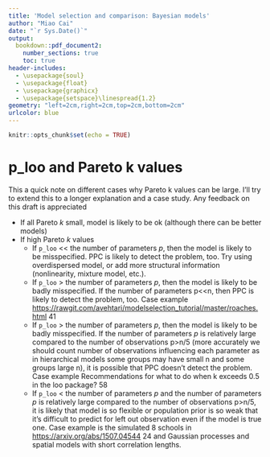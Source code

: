 ```yaml
---
title: 'Model selection and comparison: Bayesian models'
author: "Miao Cai"
date: "`r Sys.Date()`"
output:
  bookdown::pdf_document2: 
    number_sections: true
    toc: true
header-includes:
  - \usepackage{soul}
  - \usepackage{float}
  - \usepackage{graphicx}
  - \usepackage{setspace}\linespread{1.2}
geometry: "left=2cm,right=2cm,top=2cm,bottom=2cm"
urlcolor: blue
---
```


```r
knitr::opts_chunk$set(echo = TRUE)
```

# p_loo and Pareto k values

This a quick note on different cases why Pareto k values can be large. I’ll try to extend this to a longer explanation and a case study. Any feedback on this draft is appreciated

- If all Pareto $k$ small, model is likely to be ok (although there can be better models)
- If high Pareto $k$ values
    + If `p_loo` << the number of parameters $p$, then the model is likely to be misspecified. PPC is likely to detect the problem, too. Try using overdispersed model, or add more structural information (nonlinearity, mixture model, etc.).
    + If `p_loo` > the number of parameters $p$, then the model is likely to be badly misspecified. If the number of parameters p<<n, then PPC is likely to detect the problem, too. Case example [https://rawgit.com/avehtari/modelselection_tutorial/master/roaches.html](https://rawgit.com/avehtari/modelselection_tutorial/master/roaches.html) 41
    + If `p_loo` > the number of parameters $p$, then the model is likely to be badly misspecified. If the number of parameters $p$ is relatively large compared to the number of observations p>n/5 (more accurately we should count number of observations influencing each parameter as in hierarchical models some groups may have small n and some groups large n), it is possible that PPC doesn’t detect the problem. Case example Recommendations for what to do when k exceeds 0.5 in the loo package? 58
    + If `p_loo` < the number of parameters $p$ and the number of parameters $p$ is relatively large compared to the number of observations p>n/5, it is likely that model is so flexible or population prior is so weak that it’s difficult to predict for left out observation even if the model is true one. Case example is the simulated 8 schools in [https://arxiv.org/abs/1507.04544](https://arxiv.org/abs/1507.04544) 24 and Gaussian processes and spatial models with short correlation lengths.